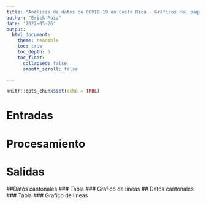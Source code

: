 ---
title: "Análisis de datos de COVID-19 en Costa Rica - Gráficos del paquete ggplot2"
author: "Erick Ruiz"
date: '2022-05-26'
output:
  html_document:
    theme: readable    
    toc: true
    toc_depth: 5
    toc_float:
      collapsed: false
      smooth_scroll: false

---

```{r setup, include=FALSE}
knitr::opts_chunk$set(echo = TRUE)
```

# Entradas
# Procesamiento
# Salidas
##Datos cantonales
### Tabla 
### Grafico de lineas
## Datos cantonales 
### Tabla
### Grafico de lineas 